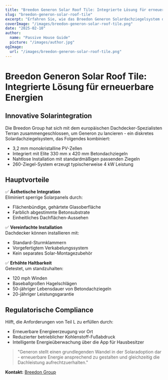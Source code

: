 ```yaml
---
title: "Breedon Generon Solar Roof Tile: Integrierte Lösung für erneuerbare Energien"
slug: "breedon-generon-solar-roof-tile"
excerpt: "Erfahren Sie, wie das Breedon Generon Solardachziegelsystem die Erzeugung erneuerbarer Energie mit traditioneller Dachästhetik integriert."
coverImage: "/images/breedon-generon-solar-roof-tile.png"
date: "2025-02-10"
author:
  name: "Passive House Guide"
  picture: "/images/author.jpg"
ogImage:
  url: "/images/breedon-generon-solar-roof-tile.png"
---
```


# Breedon Generon Solar Roof Tile: Integrierte Lösung für erneuerbare Energien

## Innovative Solarintegration

Die Breedon Group hat sich mit dem europäischen Dachdecker-Spezialisten Terran zusammengeschlossen, um Generon zu lancieren - ein diskretes Solardachziegelsystem, das Folgendes kombiniert:

- 3,2 mm monokristalline PV-Zellen
- Integriert mit Elite 330 mm x 420 mm Betondachziegeln
- Nahtlose Installation mit standardmäßigen passenden Ziegeln
- 260-Ziegel-System erzeugt typischerweise 4 kW Leistung

## Hauptvorteile

✅ **Ästhetische Integration**  
Eliminiert sperrige Solarpanels durch:
- Flächenbündige, gehärtete Glasoberfläche
- Farblich abgestimmte Betonsubstrate
- Einheitliches Dachflächen-Aussehen

✅ **Vereinfachte Installation**  
Dachdecker können installieren mit:
- Standard-Sturmklammern
- Vorgefertigtem Verkabelungssystem
- Kein separates Solar-Montagezubehör

✅ **Erhöhte Haltbarkeit**  
Getestet, um standzuhalten:
- 120 mph Winden
- Baseballgroßen Hagelschlägen
- 50-jähriger Lebensdauer von Betondachziegeln
- 20-jähriger Leistungsgarantie

## Regulatorische Compliance

Hilft, die Anforderungen von Teil L zu erfüllen durch:
- Erneuerbare Energieerzeugung vor Ort
- Reduzierter betrieblicher Kohlenstoff-Fußabdruck
- Intelligente Energieüberwachung über die App für Hausbesitzer

> "Generon stellt einen grundlegenden Wandel in der Solaradoption dar - erneuerbare Energie ansprechend zu gestalten und gleichzeitig die Dachleistung aufrechtzuerhalten."  

**Kontakt:** [Breedon Group](https://www.breedongroup.com)